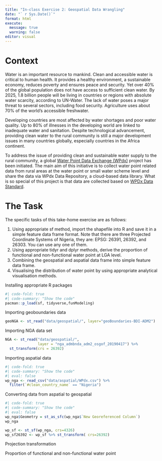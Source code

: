 ```yaml
---
title: "In-class Exercise 2: Geospatial Data Wrangling"
date: "` r Sys.Date()`"
format: html
execute: 
  message: true
  warning: false
editor: visual
---
```


# Context

Water is an important resource to mankind. Clean and accessible water is critical to human health. It provides a healthy environment, a sustainable economy, reduces poverty and ensures peace and security. Yet over 40% of the global population does not have access to sufficient clean water. By 2025, 1.8 billion people will be living in countries or regions with absolute water scarcity, according to UN-Water. The lack of water poses a major threat to several sectors, including food security. Agriculture uses about 70% of the world's accessible freshwater.

Developing countries are most affected by water shortages and poor water quality. Up to 80% of illnesses in the developing world are linked to inadequate water and sanitation. Despite technological advancement, providing clean water to the rural community is still a major development issues in many countries globally, especially countries in the Africa continent.

To address the issue of providing clean and sustainable water supply to the rural community, a global [Water Point Data Exchange (WPdx)](https://www.waterpointdata.org/about/) project has been initiated. The main aim of this initiative is to collect water point related data from rural areas at the water point or small water scheme level and share the data via WPdx Data Repository, a cloud-based data library. What is so special of this project is that data are collected based on [WPDx Data Standard](https://www.waterpointdata.org/wp-content/uploads/2021/04/WPDx_Data_Standard.pdf).

# The Task

The specific tasks of this take-home exercise are as follows:

1.  Using appropriate sf method, import the shapefile into R and save it in a simple feature data frame format. Note that there are three Projected Coordinate Systems of Nigeria, they are: EPSG: 26391, 26392, and 26303. You can use any one of them.
2.  Using appropriate tidyr and dplyr methods, derive the proportion of functional and non-functional water point at LGA level.
3.  Combining the geospatial and aspatial data frame into simple feature data frame.
4.  Visualising the distribution of water point by using appropriate analytical visualisation methods.

Installing appropriate R packages

```r
#| code-fold: true
#| code-summary: "Show the code"
pacman::p_load(sf, tidyverse,funModeling)
```

Importing geoboundaries data 

```r
geoNGA <- st_read("data/geospatial/", layer="geoBoundaries-BDI-ADM2")  %>% st_transform(crs= 26392)
```
Importing NGA data set
```r
NGA <- st_read("data/geospatial/",
               layer = "nga_admbnda_adm2_osgof_20190417") %>%
  st_transform(crs = 26392)
```

Importing aspatial data

```r
#| code-fold: true
#| code-summary: "Show the code"
#| eval: false
wp_nga <- read_csv("data/aspatial/WPdx.csv") %>%
  filter(`#clean_country_name` == "Nigeria")

```



Converting data from aspatial to geospatial
```r
#| code-fold: true
#| code-summary: "Show the code"
#| eval: false
wp_nga$Geometry = st_as_sfc(wp_nga$`New Georeferenced Column`)
wp_nga

wp_sf <- st_sf(wp_nga, crs=4326)
wp_sf26392 <- wp_sf %>% st_transform( crs=26392)
```


Projection transformation


Proportion of functional and non-functional water point
